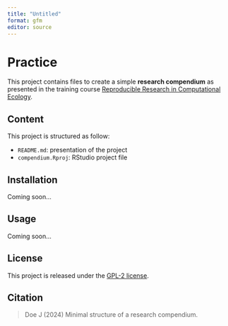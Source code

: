 ---
title: "Untitled"
format: gfm
editor: source
---

# Practice

This project contains files to create a simple **research compendium** as 
presented in the training course 
[Reproducible Research in Computational Ecology](https://rdatatoolbox.github.io).


## Content

This project is structured as follow:

- `README.md`: presentation of the project
- `compendium.Rproj`: RStudio project file


## Installation

Coming soon...


## Usage

Coming soon...


## License

This project is released under the 
[GPL-2 license](https://choosealicense.com/licenses/gpl-2.0/).


## Citation

> Doe J (2024) Minimal structure of a research compendium.